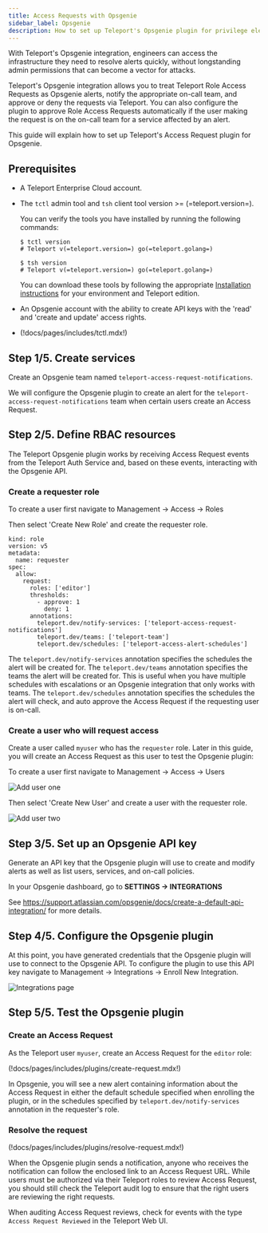 ```yaml
---
title: Access Requests with Opsgenie
sidebar_label: Opsgenie
description: How to set up Teleport's Opsgenie plugin for privilege elevation approvals.
---
```


With Teleport's Opsgenie integration, engineers can access the infrastructure
they need to resolve alerts quickly, without longstanding admin permissions
that can become a vector for attacks.

Teleport's Opsgenie integration allows you to treat Teleport Role Access
Requests as Opsgenie alerts, notify the appropriate on-call team, and
approve or deny the requests via Teleport. You can also configure the plugin to
approve Role Access Requests automatically if the user making the request is on
the on-call team for a service affected by an alert.

This guide will explain how to set up Teleport's Access Request plugin for
Opsgenie.

## Prerequisites

- A Teleport Enterprise Cloud account.

- The `tctl` admin tool and `tsh` client tool version >= (=teleport.version=). 
  
  You can verify the tools you have installed by running the following commands:

  ```code
  $ tctl version
  # Teleport v(=teleport.version=) go(=teleport.golang=)
  
  $ tsh version
  # Teleport v(=teleport.version=) go(=teleport.golang=)
  ```

  You can download these tools by following the appropriate [Installation 
  instructions](../../installation/installation.mdx) for your environment and Teleport edition.

- An Opsgenie account with the ability to create API keys with the 'read' and
  'create and update' access rights.

- (!docs/pages/includes/tctl.mdx!)

## Step 1/5. Create services

Create an Opsgenie team named `teleport-access-request-notifications`.

We will configure the Opsgenie plugin to create an alert for the
`teleport-access-request-notifications` team when certain users
create an Access Request.

## Step 2/5. Define RBAC resources

The Teleport Opsgenie plugin works by receiving Access Request events from the
Teleport Auth Service and, based on these events, interacting with the Opsgenie
API.

### Create a requester role

To create a user first navigate to Management -> Access -> Roles

Then select 'Create New Role' and create the requester role.

```
kind: role
version: v5
metadata:
  name: requester
spec:
  allow:
    request:
      roles: ['editor']
      thresholds:
        - approve: 1
          deny: 1
      annotations:
        teleport.dev/notify-services: ['teleport-access-request-notifications']
        teleport.dev/teams: ['teleport-team']
        teleport.dev/schedules: ['teleport-access-alert-schedules']
```

The `teleport.dev/notify-services` annotation specifies the schedules the alert will be created for.
The `teleport.dev/teams` annotation specifies the teams the alert will be created for. This is useful when you
have multiple schedules with escalations or an Opsgenie integration that only works with teams.
The `teleport.dev/schedules` annotation specifies the schedules the alert will check, and auto approve the
Access Request if the requesting user is on-call.

### Create a user who will request access

Create a user called `myuser` who has the `requester` role. Later in this
guide, you will create an Access Request as this user to test the Opsgenie
plugin:

To create a user first navigate to Management -> Access -> Users

![Add user one](../../../img/enterprise/plugins/opsgenie/add-user-one.png)

Then select 'Create New User' and create a user with the requester role.

![Add user two](../../../img/enterprise/plugins/opsgenie/add-user-two.png)

## Step 3/5. Set up an Opsgenie API key

Generate an API key that the Opsgenie plugin will use to create and modify
alerts as well as list users, services, and on-call policies.

In your Opsgenie dashboard, go to **SETTINGS → INTEGRATIONS**

See https://support.atlassian.com/opsgenie/docs/create-a-default-api-integration/ for more details.

## Step 4/5. Configure the Opsgenie plugin

At this point, you have generated credentials that the Opsgenie plugin will use
to connect to the Opsgenie API. To configure the plugin to use this API key navigate
to Management -> Integrations -> Enroll New Integration.

![Integrations page](../../../img/enterprise/plugins/opsgenie/opsgenie-integration-page.png)

## Step 5/5. Test the Opsgenie plugin

### Create an Access Request

As the Teleport user `myuser`, create an Access Request for the `editor` role:

(!docs/pages/includes/plugins/create-request.mdx!)

In Opsgenie, you will see a new alert containing information about the
Access Request in either the default schedule specified when enrolling the plugin,
or in the schedules specified by `teleport.dev/notify-services` annotation in the requester's role.

### Resolve the request

(!docs/pages/includes/plugins/resolve-request.mdx!)

<Admonition type="info" title="Auditing Access Requests">

When the Opsgenie plugin sends a notification, anyone who receives the
notification can follow the enclosed link to an Access Request URL. While users
must be authorized via their Teleport roles to review Access Request, you
should still check the Teleport audit log to ensure that the right users are
reviewing the right requests.

When auditing Access Request reviews, check for events with the type `Access
Request Reviewed` in the Teleport Web UI.

</Admonition>
